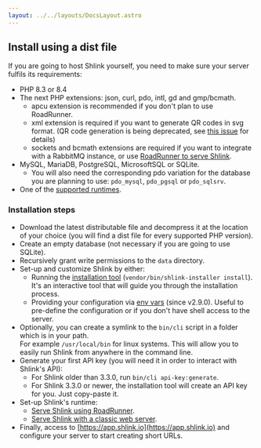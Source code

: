 ```yaml
---
layout: ../../layouts/DocsLayout.astro
---
```




## Install using a dist file

If you are going to host Shlink yourself, you need to make sure your server fulfils its requirements:

* PHP 8.3 or 8.4
* The next PHP extensions: json, curl, pdo, intl, gd and gmp/bcmath.
    * apcu extension is recommended if you don't plan to use RoadRunner.
    * xml extension is required if you want to generate QR codes in svg format. (QR code generation is being deprecated, see [this issue](https://github.com/shlinkio/shlink/issues/2408) for details)
    * sockets and bcmath extensions are required if you want to integrate with a RabbitMQ instance, or use [RoadRunner to serve Shlink](/documentation/supported-runtimes/serve-with-roadrunner/).
* MySQL, MariaDB, PostgreSQL, MicrosoftSQL or SQLite.
    * You will also need the corresponding pdo variation for the database you are planning to use: `pdo_mysql`, `pdo_pgsql` or `pdo_sqlsrv`.
* One of the [supported runtimes](/documentation/supported-runtimes/).

### Installation steps

* Download the latest distributable file and decompress it at the location of your choice (you will find a dist file for every supported PHP version).
  <div className="text-center">
    <DownloadLatestBtn />
  </div>
* Create an empty database (not necessary if you are going to use SQLite).
* Recursively grant write permissions to the `data` directory.
* Set-up and customize Shlink by either:
  * Running the [installation tool](/documentation/command-line-interface/installation-tool) (`vendor/bin/shlink-installer install`). It's an interactive tool that will guide you through the installation process.
  * Providing your configuration via [env vars](/documentation/environment-variables) (since v2.9.0). Useful to pre-define the configuration or if you don't have shell access to the server.
* Optionally, you can create a symlink to the `bin/cli` script in a folder which is in your path.<br />For example `/usr/local/bin` for linux systems. This will allow you to easily run Shlink from anywhere in the command line.
* Generate your first API key (you will need it in order to interact with Shlink's API):
  * For Shlink older than 3.3.0, run `bin/cli api-key:generate`.
  * For Shlink 3.3.0 or newer, the installation tool will create an API key for you. Just copy-paste it.
* Set-up Shlink's runtime:
  * [Serve Shlink using RoadRunner](/documentation/supported-runtimes/serve-with-roadrunner/).
  * [Serve Shlink with a classic web server](/documentation/supported-runtimes/classic-web-server/).
* Finally, access to [https://app.shlink.io](https://app.shlink.io) and configure your server to start creating short URLs.
